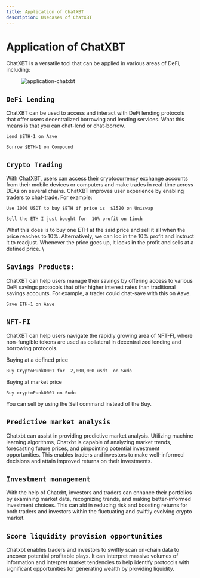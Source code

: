 ```yaml
---
title: Application of ChatXBT
description: Usecases of ChatXBT
---
```


# Application of ChatXBT

ChatXBT is a versatile tool that can be applied in various areas of DeFi, including:

<figure>
  <img src="/application.png" alt="application-chatxbt" />
  <figcaption></figcaption>
</figure>

## `DeFi Lending`

ChatXBT can be used to access and interact with DeFi lending protocols that offer users decentralized borrowing and lending services. What this means is that you can chat-lend or chat-borrow.

`Lend $ETH-1 on Aave`

`Borrow $ETH-1 on Compound`

## `Crypto Trading`

With ChatXBT, users can access their cryptocurrency exchange accounts from their mobile devices or computers and make trades in real-time across DEXs on several chains. ChatXBT improves user experience by enabling traders to chat-trade. For example:

`Use 1000 USDT to buy $ETH if price is  $1520 on Uniswap`

`Sell the ETH I just bought for  10% profit on 1inch`

What this does is to buy one ETH at the said price and sell it all when the price reaches to 10%. Alternatively, we can loc in the 10% profit and instruct it to readjust. Whenever the price goes up, it locks in the profit and sells at a defined price. \

## `Savings Products:`

ChatXBT can help users manage their savings by offering access to various DeFi savings protocols that offer higher interest rates than traditional savings accounts. For example, a trader could chat-save with this on Aave.

`Save ETH-1 on Aave`

## `NFT-FI`

ChatXBT can help users navigate the rapidly growing area of NFT-FI, where non-fungible tokens are used as collateral in decentralized lending and borrowing protocols.

Buying at a defined price&#x20;

`Buy CryptoPunk0001 for  2,000,000 usdt  on Sudo`

Buying at market price&#x20;

`Buy cryptoPunk0001 on Sudo`

You can sell by using the Sell command instead of the Buy.&#x20;

## `Predictive market analysis`

Chatxbt can assist in providing predictive market analysis. Utilizing machine learning algorithms, Chatxbt is capable of analyzing market trends, forecasting future prices, and pinpointing potential investment opportunities. This enables traders and investors to make well-informed decisions and attain improved returns on their investments.

## `Investment management`

With the help of Chatxbt, investors and traders can enhance their portfolios by examining market data, recognizing trends, and making better-informed investment choices. This can aid in reducing risk and boosting returns for both traders and investors within the fluctuating and swiftly evolving crypto market.

## `Score liquidity provision opportunities`

Chatxbt enables traders and investors to swiftly scan on-chain data to uncover potential profitable plays. It can interpret massive volumes of information and interpret market tendencies to help identify protocols with significant opportunities for generating wealth by providing liquidity.
